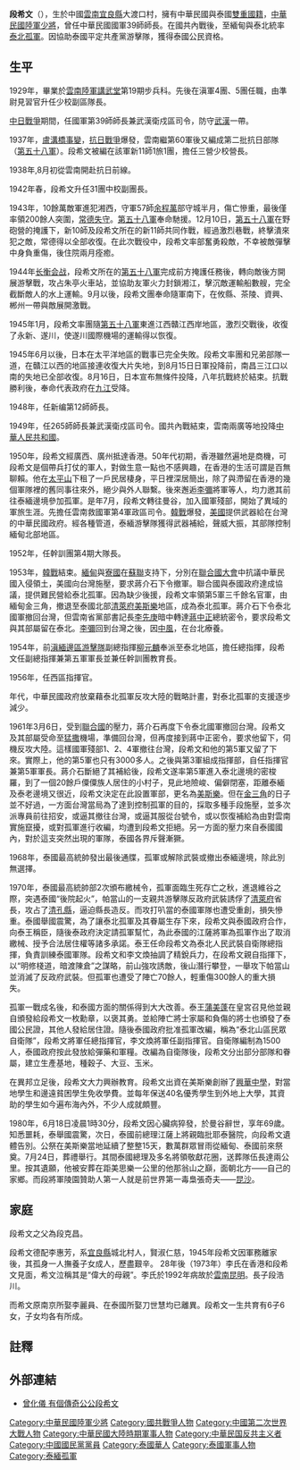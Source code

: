 {{Multiple issues|
{{Fanpov|time=2022-05-10T16:21:54+00:00}}
{{Tone|time=2022-05-10T16:21:54+00:00}}
}}
{{Infobox Military Person
|name= 段希文
|lived= 1911-1980
|birth_date= [[1911年|1911年]]
|placeofbirth= {{QING}}[[雲南|雲南]][[宜良縣|宜良縣]]大渡口村
|death_date= [[1980年|1980年]]
|placeofdeath= {{泰國}}[[曼谷|曼谷]]
|image= 
|caption=段希文少將
|allegiance= {{ROC}} 、{{泰國}}
|nationality = {{ROC}}<br>{{THA}}
|party = {{KMT}}
|branch={{Flagicon|Republic of China|Army}} [[中華民國陸軍|中華民國陸軍]]
|serviceyears= 1929年–1949年<br>1950年代初期–1980年
|unit=滇軍4團[[準尉|準尉]]見習官、5團少校副區隊長、國軍第39師師長兼武漢衛戍區司令、國軍第58軍新11師1旅1團三營少校營長、
|rank = [[File:ROCA_Major_General's_Flag.svg|25px]] [[少將|少將]]
|command= 
|battles= [[中国抗日战争|中日戰爭]]、 [[泰北孤軍|泰北孤軍]]
|awards= 
|laterwork=
}}

'''段希文'''（{{bd|1911年||1980年||}}），生於中國[[雲南|雲南]][[宜良縣|宜良縣]]大渡口村，擁有中華民國與泰國[[雙重國籍|雙重國籍]]，[[中華民國陸軍|中華民國陸軍]][[少將|少將]]，曾任中華民國國軍39師師長。在國共內戰後，至緬甸與泰北統率[[泰北孤軍|泰北孤軍]]。因協助泰國平定共產黨游擊隊，獲得泰國公民資格。

==生平==
1929年，畢業於[[雲南陸軍講武堂|雲南陸軍講武堂]]第19期步兵科。先後在滇軍4團、5團任職，由準尉見習官升任少校副區隊長。

[[中国抗日战争|中日戰爭]]期間，任國軍第39師師長兼武漢衛戍區司令，防守[[武漢|武漢]]一帶。

1937年，[[盧溝橋事變|盧溝橋事變]]，[[抗日戰爭|抗日戰爭]]爆發，雲南繼第60軍後又編成第二批抗日部隊（[[国民革命军第五十八军|第五十八軍]]）。段希文被編在該軍新11師1旅1團，擔任三營少校營長。 

1938年,8月初從雲南開赴抗日前線。

1942年春，段希文升任31團中校副團長。 

1943年，10餘萬敵軍進犯湘西，守軍57師[[余程萬|余程萬]]部守城半月，傷亡慘重，最後僅率領200餘人突圍，[[常德会战|常德失守]]。[[国民革命军第五十八军|第五十八軍]]奉命馳援。12月10日，[[国民革命军第五十八军|第五十八軍]]在野砲營的掩護下，新10師及段希文所在的新11師共同作戰，經過激烈巷戰，終擊潰來犯之敵，常德得以全部收復。在此次戰役中，段希文率部奮勇殺敵，不幸被敵彈擊中身負重傷，後住院兩月痊癒。

1944年[[长衡会战|长衡会战]]，段希文所在的[[国民革命军第五十八军|第五十八軍]]完成前方掩護任務後，轉向敵後方開展游擊戰，攻占朱亭火車站，並協助友軍火力封鎖湘江，擊沉敵運輸船數艘，完全截斷敵人的水上運輸。9月以後，段希文團奉命隨軍南下，在攸縣、茶陵、資興、郴州一帶與敵展開激戰。

1945年1月，段希文率團隨[[国民革命军第五十八军|第五十八軍]]東進江西贛江西岸地區，激烈交戰後，收復了永新、遂川，使遂川國際機場的運輸得以恢復。

1945年6月以後，日本在太平洋地區的戰事已完全失敗。段希文率團和兄弟部隊一道，在贛江以西的地區接連收復大片失地，到8月15日日軍投降前，南昌三江口以南的失地已全部收復。8月16日，日本宣布無條件投降，八年抗戰終於結束。抗戰勝利後，奉命代表政府在[[九江|九江]]受降。

1948年，任新编第12師師長。 

1949年，任265師師長兼武漢衛戍區司令。國共內戰結束，雲南兩廣等地投降[[中華人民共和國|中華人民共和國]]。

1950年，段希文經廣西、廣州抵達香港。50年代初期，香港雖然遍地是商機，可段希文是個帶兵打仗的軍人，對做生意一點也不感興趣，在香港的生活可謂是百無聊賴。他在[[太平山_(香港)|太平山]]下租了一戶民居棲身，平日裡深居簡出，除了與滯留在香港的幾個軍隊裡的舊同事往來外，絕少與外人聯繫。後來邂逅[[李彌|李彌]]將軍等人，均力邀其前往泰緬邊境參加孤軍。是年7月，段希文轉往曼谷，加入國軍殘部，開始了異域的軍旅生涯。先擔任雲南救國軍第4軍政區司令。[[韓戰|韓戰]]爆發，[[美國|美國]]提供武器給在台灣的中華民國政府。經各種管道，泰緬游擊隊獲得武器補給，聲威大振，其部隊控制緬甸北部地區。

1952年，任幹訓團第4期大隊長。

1953年，[[韓戰|韓戰]]結束。[[緬甸|緬甸]]與[[寮國|寮國]]在[[蘇聯|蘇聯]]支持下，分別在[[聯合國大會|聯合國大會]]中抗議中華民國入侵領土，美國向台灣施壓，要求蔣介石下令撤軍。聯合國與泰國政府達成協議，提供難民營給泰北孤軍。因為缺少後援，段希文率領第5軍三千餘名官軍，由緬甸金三角，撤退至泰國北部[[清萊府|清萊府]][[美斯樂|美斯樂]]地區，成為泰北孤軍。蔣介石下令泰北國軍撤回台灣，但雲南省黨部書記長[[李先庚|李先庚]]暗中轉達[[蔣中正|蔣中正]]總統密令，要求段希文與其部屬留在泰北。[[李彌|李彌]]回到台灣之後，因[[中風|中風]]，在台北療養。

1954年，前[[滇緬邊區游擊隊|滇緬邊區游擊隊]]副總指揮[[柳元麟|柳元麟]]奉派至泰北地區，擔任總指揮，段希文任副總指揮兼第五軍軍長並兼任幹訓團教育長。

1956年，任西區指揮官。

{{Verify source|1970}}年代，中華民國政府放棄藉泰北孤軍反攻大陸的戰略計畫，對泰北孤軍的支援逐步減少。

1961年3月6日，受到[[聯合國|聯合國]]的壓力，蔣介石再度下令泰北國軍撤回台灣。段希文及其部屬受命至[[猛撒|猛撒]]機場，準備回台灣，但再度接到蔣中正密令，要求他留下，伺機反攻大陸。這樣國軍殘部1、2、4軍撤​​往台灣，段希文和他的第5軍又留了下來。實際上，他的第5軍也只有3000多人。之後與第3軍組成指揮部，自任指揮官兼第5軍軍長。蔣介石斷絕了其補給後，段希文遂率第5軍進入泰北邊境的密梭羅，到了一個20餘戶僳僳族人居住的小村子，見此地險峻、偏僻閉塞，距離泰緬及泰老邊境又很近，段希文決定在此設置軍部，更名為[[美斯乐|美斯樂]]。但在[[金三角|金三角]]的日子並不好過，一方面台灣當局為了達到控制孤軍的目的，採取多種手段施壓，並多次派專員前往招安，或逼其撤往台灣，或逼其服從台號令，或以恢復補給為由對雲南實施竄擾，或對孤軍進行收編，均遭到段希文拒絕。另一方面的壓力來自泰國國內，對於這支突然出現的軍隊，泰國各界斥聲漸獗。

1968年，泰國最高統帥發出最後通牒，孤軍或解除武裝或撤出泰緬邊境，除此別無選擇。

1970年，泰國最高統帥部2次頒布繳械令，孤軍面臨生死存亡之秋，進退維谷之際，突遇泰國“後院起火”，帕當山的一支親共游擊隊反政府武裝誘俘了[[清萊府|清萊府]]省長，攻占了[[清孔縣|清孔縣]]，逼迫縣長造反。而攻打叭當的泰國軍隊也遭受重創，損失慘重。泰國舉國震驚，為了讓泰北孤軍及其眷屬生存下來，段希文與泰國政府合作，向泰王稱臣，隨後泰政府決定請孤軍幫忙，為此泰國的江薩將軍為孤軍作出了取消繳械、授予合法居住權等諸多承諾。泰王任命段希文為泰北人民武裝自衛隊總指揮，負責訓練泰國軍隊。段希文和李文煥抽調了精銳兵力，在段希文親自指揮下，以“明修棧道，暗渡陳倉”之謀略，前山強攻誘敵，後山潛行攀登，一舉攻下帕當山並消滅了反政府武裝。但孤軍也遭受了陣亡70餘人，輕重傷300餘人的重大損失。

孤軍一戰成名後，和泰國方面的關係得到大大改善。泰王[[蒲美蓬|蒲美蓬]]在皇宮召見他並親自頒發給段希文一枚勳章，以褒其勇。並給陣亡將士家屬和負傷的將士也頒發了泰國公民證，其他人發給居住證。隨後泰國政府批准孤軍改編，稱為“泰北山區民眾自衛隊”，段希文將軍任總指揮官，李文煥將軍任副指揮官。自衛隊編制為1500人，泰國政府按此發放給彈藥和軍糧。改編為自衛隊後，段希文分出部分部隊和眷屬，建立生產基地，種穀子、大豆、玉米。

在異邦立足後，段希文大力興辦教育。段希文出資在美斯樂創辦了[[興華中學_(美斯樂)|興華中學]]，對當地學生和邊遠貧困學生免收學費。並每年保送40名優秀學生到外地上大學，其資助的學生如今遍布海內外，不少人成就頗豐。

1980年，6月18日凌晨1時30分，段希文因心臟病猝發，於曼谷辭世，享年69歲。知悉噩耗，泰舉國震驚，次日，泰國前總理江薩上將親臨批耶泰醫院，向段希文遺體告別。公祭在美斯樂當地延續了整整15天，數萬群眾冒雨從緬甸、泰國前來祭奠。7月24日，葬禮舉行。其間泰國總理及多名將領敬獻花圈，送葬隊伍長達兩公里。按其遺願，他被安葬在距美思樂一公里的他那翁山之巔，面朝北方——自己的家鄉。而段將軍陵園贊助人第一人就是前世界第一毒梟張奇夫——[[昆沙|昆沙]]。

==家庭==
段希文之父為段克昌。

段希文德配李惠芳，系[[宜良縣|宜良縣]]城北村人，賢淑仁慈，1945年段希文因軍務離家後，其孤身一人撫養子女成人，歷盡艱辛。 28年後（1973年）李氏在香港和段希文見面，希文泣稱其是“偉大的母親”。李氏於1992年病故於[[雲南|雲南]][[昆明|昆明]]。長子段浩川。

而希文原南京所娶李麗員、在泰國所娶刀世慧均已離異。段希文一生共育有6子6女，子女均各有所成。

==註釋==
{{reflist}}
==外部連結==
*[http://mag.udn.com/mag/people/storypage.jsp?f_ART_ID=127198 曾化儀 有個傳奇公公段希文] {{Wayback|url=http://mag.udn.com/mag/people/storypage.jsp?f_ART_ID=127198 |date=20081207161123 }}
{{DEFAULTSORT:D段}}
[[Category:中華民國陸軍少將|Category:中華民國陸軍少將]]
[[Category:國共戰爭人物|Category:國共戰爭人物]]
[[Category:中國第二次世界大戰人物|Category:中國第二次世界大戰人物]]
[[Category:中華民國大陸時期軍事人物|Category:中華民國大陸時期軍事人物]]
[[Category:中華民国反共主义者|Category:中華民国反共主义者]]
[[Category:中國國民黨黨員|Category:中國國民黨黨員]]
[[Category:泰國華人|Category:泰國華人]]
[[Category:泰國軍事人物|Category:泰國軍事人物]]
[[Category:泰緬孤軍|Category:泰緬孤軍]]
